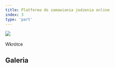 ```yaml
---
title: Platforma do zamawiania jedzenia online
index: 3
type: 'part'
---
```



[![](https://img.shields.io/badge/github-000000?style=for-the-badge&logo=github)](https://github.com/milosz08/food-ordering-web-app) &nbsp;

Wkrótce

## Galeria

<Gallery />
